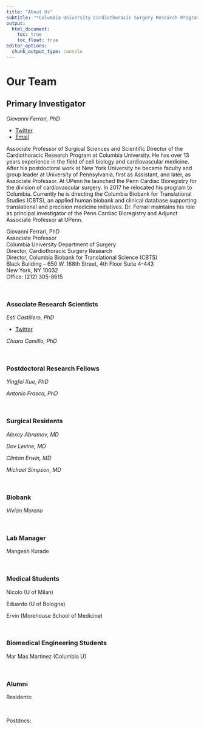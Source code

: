 ```yaml
---
title: "About Us"
subtitle: "*Columbia University Cardiothoracic Surgery Research Program*"
output: 
  html_document:
    toc: true
    toc_float: true
editor_options: 
  chunk_output_type: console
---
```


# Our Team

## Primary Investigator 

 *Giovanni Ferrari, PhD*
 
* [Twitter](https://twitter.com/ferrag02)
* [Email](mailto:<gf2375@cumc.columbia.edu>)

Associate Professor of Surgical Sciences and Scientific Director of the Cardiothoracic Research Program at Columbia University. He has over 13 years experience in the field of cell biology and cardiovascular medicine. After his postdoctoral work at New York University he became faculty and group leader at University of Pennsylvania, first as Assistant, and later, as Associate Professor. At UPenn he launched the Penn Cardiac Bioregistry for the division of cardiovascular surgery. In 2017 he relocated his program to Columbia. Currently he is directing the Columbia Biobank for Translational Studies (CBTS), an applied human biobank and clinical database supporting translational and precision medicine initiatives. Dr. Ferrari maintains his role as principal investigator of the Penn Cardiac Bioregistry and Adjunct Associate Professor at UPenn.

Giovanni Ferrari, PhD\
Associate Professor\
Columbia University Department of Surgery\
Director, Cardiothoracic Surgery Research\
Director, Columbia Biobank for Translational Science (CBTS)\
Black Building – 650 W. 168th Street, 4th Floor Suite 4-443\
New York, NY 10032\
Office: (212) 305-8615\

\
				
### Associate Research Scientists

 *Esti Castillero, PhD*
 
 * [Twitter](https:twitter.com/esticastillero)



 *Chiara Camillo, PhD*

\

### Postdoctoral Research Fellows	

 *Yingfei Xue, PhD*

 *Antonio Frasca, PhD*

\

### Surgical Residents			

 *Alexey Abramov, MD*

 *Dov Levine, MD*

 *Clinton Erwin, MD*

 *Michael Simpson, MD*

\

### Biobank			

 *Vivian Moreno*

\

### Lab Manager

 Mangesh Kurade

\

### Medical Students

 Nicolo (U of Milan)
 
 Eduardo (U of Bologna)
 
 Ervin (Morehouse School of Medicine)

\

### Biomedical Engineering Students		

Mar Mas Martinez (Columbia U)

\

### Alumni

Residents:

\

Postdocs: